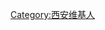 {{Userbox
  |id=[[File:XiAn ZhongLou.jpg|60px]]
  |id-c=pink
  |info=<span lang="zh-cn">该用户现在或曾经居住于'''[[西安市]]'''。</span>
  |info-c=#E6E6FA
  |info-s=9
  |border-c=black
}}
[[Category:西安维基人]]